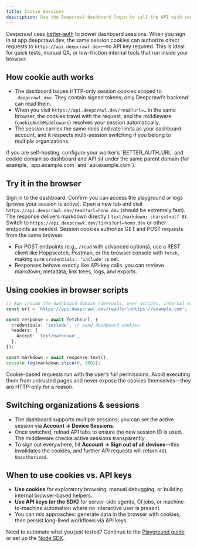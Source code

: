 ```yaml
---
title: Cookie Sessions
description: Use the Deepcrawl dashboard login to call the API with secure session cookies directly from your browser.
---
```


Deepcrawl uses [better-auth](https://better-auth.com/) to power dashboard sessions. When you sign in at <Link href="https://app.deepcrawl.dev/">app.deepcrawl.dev</Link>, the same session cookies can authorize direct requests to `https://api.deepcrawl.dev`—no API key required. This is ideal for quick tests, manual QA, or low-friction internal tools that run inside your browser.

## How cookie auth works
- The dashboard issues HTTP-only session cookies scoped to `.deepcrawl.dev`. They contain signed tokens; only Deepcrawl’s backend can read them.
- When you visit `https://api.deepcrawl.dev/read?url=…` in the same browser, the cookies travel with the request, and the middleware (`cookieAuthMiddleware`) resolves your session automatically.
- The session carries the same roles and rate limits as your dashboard account, and it respects multi-session switching if you belong to multiple organizations.

<Callout type="info">
If you are self-hosting, configure your worker’s `BETTER_AUTH_URL` and cookie domain so dashboard and API sit under the same parent domain (for example, `app.example.com` and `api.example.com`).
</Callout>

## Try it in the browser

<Steps>
  <Step>
    Sign in to the dashboard. Confirm you can access the playground or logs (proves your session is active).
  </Step>
  <Step>
    Open a new tab and visit <code>https://api.deepcrawl.dev/read?url=hono.dev</code> (should be extremely fast). The response delivers markdown directly (
    <code>text/markdown; charset=utf-8</code>).
  </Step>
  <Step>
    Switch to <code>https://api.deepcrawl.dev/links?url=hono.dev</code> or other endpoints as needed. Session cookies authorize GET and POST requests from the same browser.
  </Step>
</Steps>

- For POST endpoints (e.g., `/read` with advanced options), use a REST client like Hoppscotch, Postman, or the browser console with `fetch`, making sure `credentials: 'include'` is set.
- Responses behave exactly like API-key calls: you can retrieve markdown, metadata, link trees, logs, and exports.

## Using cookies in browser scripts

```ts
// Run inside the dashboard domain (devtools, user scripts, internal extensions)
const url = 'https://api.deepcrawl.dev/read?url=https://example.com';

const response = await fetch(url, {
  credentials: 'include', // send dashboard cookies
  headers: {
    Accept: 'text/markdown',
  },
});

const markdown = await response.text();
console.log(markdown.slice(0, 200));
```

<Callout type="warn">
Cookie-based requests run with the user’s full permissions. Avoid executing them from untrusted pages and never expose the cookies themselves—they are HTTP-only for a reason.
</Callout>

## Switching organizations & sessions
- The dashboard supports multiple sessions; you can set the active session via **Account → Device Sessions**.
- Once switched, reload API tabs to ensure the new session ID is used. The middleware checks active sessions transparently.
- To sign out everywhere, hit **Account → Sign out of all devices**—this invalidates the cookies, and further API requests will return `401 Unauthorized`.

## When to use cookies vs. API keys
- **Use cookies** for exploratory browsing, manual debugging, or building internal browser-based helpers.
- **Use API keys (or the SDK)** for server-side agents, CI jobs, or machine-to-machine automation where no interactive user is present.
- You can mix approaches: generate data in the browser with cookies, then persist long-lived workflows via API keys.

Need to automate what you just tested? Continue to the [Playground guide](/docs/usage/playground) or set up the [Node SDK](/docs/usage/installation/node-sdk).

